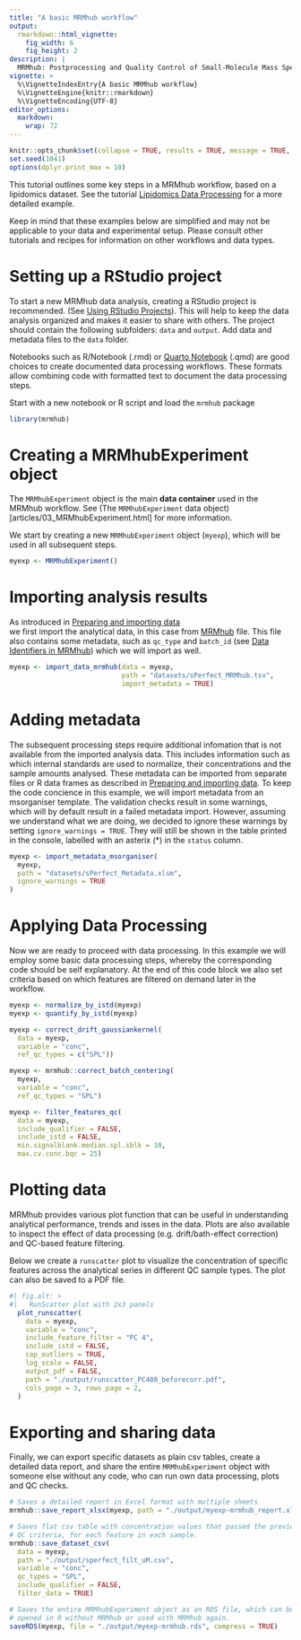```yaml
---
title: "A basic MRMhub workflow"
output: 
  rmarkdown::html_vignette:
    fig_width: 6
    fig_height: 2
description: |
  MRMhub: Postprocessing and Quality Control of Small-Molecule Mass Spectrometry Data 
vignette: >
  %\VignetteIndexEntry{A basic MRMhub workflow}
  %\VignetteEngine{knitr::rmarkdown}
  %\VignetteEncoding{UTF-8}
editor_options: 
  markdown: 
    wrap: 72
---
```


```r
knitr::opts_chunk$set(collapse = TRUE, results = TRUE, message = TRUE, comment = "#>", out.width = "100%")
set.seed(1041)
options(dplyr.print_max = 10)
```

This tutorial outlines some key steps in a MRMhub workflow, based on a lipidomics dataset.
See the tutorial [Lipidomics Data Processing](articles/T01_targetlipidomics_workflow.html) for a more detailed example.

Keep in mind that these examples below are simplified and may not be applicable to your data and experimental setup.
Please consult other tutorials and recipes for information on other workflows and data types.

# Setting up a RStudio project

To start a new MRMhub data analysis, creating a RStudio project is recommended. 
(See [Using RStudio Projects](https://support.posit.co/hc/en-us/articles/200526207-Using-RStudio-Projects)).
This will help to keep the data analysis organized and makes it easier to share with others. 
The project should contain the following subfolders: `data` and `output`. Add data and metadata files to the `data` folder.

Notebooks such as R/Notebook (.rmd) or [Quarto Notebook](https://docs.posit.co/ide/user/ide/guide/documents/quarto-project.html) (.qmd) are 
good choices to create documented data processing workflows. These formats allow 
combining code with formatted text to document the data processing steps.

Start with a new notebook or R script and load the `mrmhub` package

```r
library(mrmhub)
```

# Creating a MRMhubExperiment object
The `MRMhubExperiment` object is the main **data container** used in the MRMhub workflow. 
See (The `MRMhubExperiment` data object)[articles/03_MRMhubExperiment.html] for more information.

We start by creating a new `MRMhubExperiment` object (`myexp`), which will be used 
in all subsequent steps.

```r
myexp <- MRMhubExperiment()
```


# Importing analysis results

As introduced in [Preparing and importing data](articles/T01_prepdata.html)  
we first import the analytical data, in this case from [MRMhub](https://github.com/MRMhub/MRMhub) file.
This file also contains some metadata, such as `qc_type` and `batch_id` (see [Data Identifiers in MRMhub](articles/02_keydataids.html)) 
which we will import as well.

```r
myexp <- import_data_mrmhub(data = myexp, 
                            path = "datasets/sPerfect_MRMhub.tsv", 
                            import_metadata = TRUE)
```

# Adding metadata

The subsequent processing steps require additional infomation that is not available
from the imported analysis data. This includes information such as which internal standards are used to normalize, their concentrations and the sample amounts analysed.
These metadata can be imported from separate files or R data frames as 
described in [Preparing and importing data](articles/T01_prepdata.html).
To keep the code concience in this example, we will import metadata from an msorganiser
template. The validation checks result in some warnings, which will by default result in a failed metadata import.
However, assuming we understand what we are doing, 
we decided to ignore these warnings by setting `ignore_warnings = TRUE`. They will still be shown
in the table printed in the console, labelled with an asterix (*) in the `status` column.

```r
myexp <- import_metadata_msorganiser(
  myexp, 
  path = "datasets/sPerfect_Metadata.xlsm", 
  ignore_warnings = TRUE
)

```

# Applying Data Processing
Now we are ready to proceed with data processing. In this example we will 
employ some basic data processing steps, whereby the corresponding code should be 
self explanatory. At the end of this code block we also set criteria based on which 
features are filtered on demand later in the workflow.

```r
myexp <- normalize_by_istd(myexp)
myexp <- quantify_by_istd(myexp)

myexp <- correct_drift_gaussiankernel(
  data = myexp,
  variable = "conc",
  ref_qc_types = c("SPL"))

myexp <- mrmhub::correct_batch_centering(
  myexp, 
  variable = "conc",
  ref_qc_types = "SPL")

myexp <- filter_features_qc(
  data = myexp,
  include_qualifier = FALSE,
  include_istd = FALSE, 
  min.signalblank.median.spl.sblk = 10,
  max.cv.conc.bqc = 25)
```

# Plotting data
MRMhub provides various plot function that can be useful in understanding analytical 
performance, trends and isses in the data. Plots are also available to inspect the 
effect of data processing (e.g. drift/bath-effect correction) and QC-based feature filtering.

Below we create a `runscatter` plot to visualize the concentration of specific
features across the analytical series in different QC sample types. 
The plot can also be saved to a PDF file. 

```r
#| fig.alt: >
#|   RunScatter plot with 2x3 panels
  plot_runscatter(
    data = myexp,
    variable = "conc",
    include_feature_filter = "PC 4",
    include_istd = FALSE,
    cap_outliers = TRUE,
    log_scale = FALSE,
    output_pdf = FALSE,
    path = "./output/runscatter_PC408_beforecorr.pdf",
    cols_page = 3, rows_page = 2,
  )
```


# Exporting and sharing data
Finally, we can export specific datasets as plain csv tables, create a detailed data report, 
and share the entire `MRMhubExperiment` object with someone else without any code, 
who can run own data processing, plots and QC checks.

```r
# Saves a detailed report in Excel format with multiple sheets
mrmhub::save_report_xlsx(myexp, path = "./output/myexp-mrmhub_report.xlsx")

# Saves flat csv table with concentration values that passed the previously set
# QC criteria, for each feature in each sample. 
mrmhub::save_dataset_csv(
  data = myexp, 
  path = "./output/sperfect_filt_uM.csv",
  variable = "conc", 
  qc_types = "SPL", 
  include_qualifier = FALSE,
  filter_data = TRUE)

# Saves the entire MRMhubExperiment object as an RDS file, which can be
# opened in R without MRMhub or used with MRMhub again.
saveRDS(myexp, file = "./output/myexp-mrmhub.rds", compress = TRUE)
```

